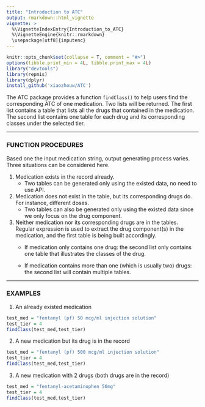```yaml
---
title: "Introduction to ATC"
output: rmarkdown::html_vignette
vignette: >
  %\VignetteIndexEntry{Introduction_to_ATC}
  %\VignetteEngine{knitr::rmarkdown}
  \usepackage[utf8]{inputenc}
---
```

```r
knitr::opts_chunk$set(collapse = T, comment = "#>")
options(tibble.print_min = 4L, tibble.print_max = 4L)
library("devtools")
library(repmis)
library(dplyr)
install_github('xiaozhouw/ATC')
```

The ATC package provides a function `findClass()` to help users find the corresponding ATC of one medication. Two lists will be returned. 
The first list contains a table that lists all the drugs that contained in the medication.
The second list contains one table for each drug and its corresponding classes under the selected tier.



*** 
### FUNCTION PROCEDURES
Based one the input medication string, output generating process varies. Three situations can be considered here. 

1. Medication exists in the record already.
    * Two tables can be generated only using the existed data, no need to use API.

2. Medication does not exist in the table, but its corresponding drugs do. For instance, different doses.
    * Two tables can also be generated only using the existed data since we only focus on the drug component.

3. Neither medication nor its corresponding drugs are in the tables. Regular expression is used to extract the drug component(s) in the medication, and the first table is being built accordingly.
    * If medication only contains one drug: the second list only contains one table that illustrates the classes of the drug.
    
    * If medication contains more than one (which is usually two) drugs: the second list will contain multiple tables.


***
### EXAMPLES
1. An already existed medication
```r
test_med = "fentanyl (pf) 50 mcg/ml injection solution"
test_tier = 4
findClass(test_med,test_tier)
```

2. A new medication but its drug is in the record
```r
test_med = "fentanyl (pf) 500 mcg/ml injection solution"
test_tier = 4
findClass(test_med,test_tier)
```

3. A new medication with 2 drugs (both drugs are in the record)
```r
test_med = "fentanyl-acetaminophen 50mg"
test_tier = 4
findClass(test_med,test_tier)
```
